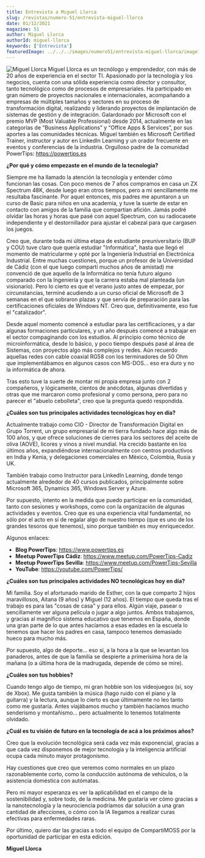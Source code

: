 ```yaml
---
title: Entrevista a Miguel Llorca
slug: /revistas/numero-51/entrevista-miguel-llorca
date: 01/12/2021
magazine: 51
author: Miguel Llorca
authorId: miguel-llorca
keywords: ['Entrevista']
featuredImage: ../../../images/numero51/entrevista-miguel-llorca/image1.png
---
```



![Miguel Llorca](/../images/autores/miguel-llorca.png#author) Miguel Llorca es un tecnólogo y emprendedor, con más de 20 años de experiencia en el sector TI.
Apasionado por la tecnología y los negocios, cuenta con una sólida experiencia como director y consultor, tanto tecnológico como de procesos de empresariales.
Ha participado en gran número de proyectos nacionales e internacionales, acompañando a empresas de múltiples tamaños y sectores en su proceso de transformación digital, realizando y liderando proyectos de implantación de sistemas de gestión y de integración.
Galardonado por Microsoft con el premio MVP (Most Valuable Professional) desde 2014, actualmente en las categorías de “Business Applications” y “Office Apps & Services”, por sus aportes a las comunidades técnicas.
Miguel también es Microsoft Certified Trainer, instructor y autor en LinkedIn Learning y un orador frecuente en eventos y conferencias de la industria.
Orgulloso padre de la comunidad PowerTips: https://powertips.es


**¿Por qué y cómo empezaste en el mundo de la tecnología?**

Siempre me ha llamado la atención la tecnología y entender cómo
funcionan las cosas.
Con poco menos de 7 años compramos en casa un ZX Spectrum 48K, desde
luego eran otros tiempos, pero a mi sencillamente me resultaba
fascinante. Por aquel entonces, mis padres me apuntaron a un curso de
Basic para niños en una academia, y tuve la suerte de estar en contacto
con amigos de la familia que compartían afición. Jamás podré olvidar las
horas y horas que pasé con aquel Spectrum, con su radiocasete
independiente y el destornillador para ajustar el cabezal para que
cargasen los juegos.

Creo que, durante toda mi última etapa de estudiante preuniversitario
(BUP y COU) tuve claro que quería estudiar "Informática", hasta que
llegó el momento de matricularme y opté por la Ingeniería Industrial en
Electrónica Industrial. Entre muchas cuestiones, porque un profesor de
la Universidad de Cádiz (con el que luego compartí muchos años de
amistad) me convenció de que aquello de la Informática no tenía futuro
alguno comparado con la Ingeniería y que la carrera estaba mal planteada
(un visionario).
Pero lo cierto es que el verano justo antes de empezar, por
circunstancias, terminé acudiendo a un curso oficial de Microsoft de 3
semanas en el que sobraron plazas y que servía de preparación para las
certificaciones oficiales de Windows NT. Creo que, definitivamente, eso
fue el "catalizador".

Desde aquel momento comencé a estudiar para las certificaciones, y a dar
algunas formaciones particulares, y un año después comencé a trabajar en
el sector compaginando con los estudios. Al principio como técnico de
microinformática, desde lo básico, y poco tiempo después pasé al área de
Sistemas, con proyectos algo más complejos y redes. Aún recuerdo
aquellas redes con cable coaxial RG58 con los terminadores de 50 Ohm que
implementábamos en algunos casos con MS-DOS... eso era duro y no la
informática de ahora.

Tras esto tuve la suerte de montar mi propia empresa junto con 2
compañeros, y lógicamente, cientos de anécdotas, algunas divertidas y
otras que me marcaron como profesional y como persona, pero para no
parecer el "abuelo cebolleta", creo que la pregunta quedó respondida.

**¿Cuáles son tus principales actividades tecnológicas hoy en día?**

Actualmente trabajo como CIO - Director de Transformación Digital en
Grupo Torrent, un grupo empresarial de mi tierra fundado hace algo más
de 100 años, y que ofrece soluciones de cierres para los sectores del
aceite de oliva (AOVE), licores y vinos a nivel mundial. Ha crecido
bastante en los últimos años, expandiéndose internacionalmente con
centros productivos en India y Kenia, y delegaciones comerciales en
México, Colombia, Rusia y UK.

También trabajo como Instructor para LinkedIn Learning, donde tengo
actualmente alrededor de 40 cursos publicados, principalmente sobre
Microsoft 365, Dynamics 365, Windows Server y Azure.

Por supuesto, intento en la medida que puedo participar en la comunidad,
tanto con sesiones y workshops, como con la organización de algunas
actividades y eventos. Creo que es una experiencia vital fundamental, no
sólo por el acto en sí de regalar algo de nuestro tiempo (que es uno de
los grandes tesoros que tenemos), sino porque también es muy
enriquecedor.

Algunos enlaces:

- **Blog PowerTips**: <https://www.powertips.es>
- **Meetup PowerTips Cádiz**: <https://www.meetup.com/PowerTips-Cadiz>
- **Meetup PowerTips Sevilla**: <https://www.meetup.com/PowerTips-Sevilla>
- **YouTube**: <https://youtube.com/PowerTips/>

**¿Cuáles son tus principales actividades NO tecnológicas hoy en día?**

Mi familia. Soy el afortunado marido de Esther, con la que comparto 2
hijos maravillosos, Aitana (9 años) y Miguel (12 años). El tiempo que
queda tras el trabajo es para las "cosas de casa" y para ellos. Algún
viaje, pasear o sencillamente ver alguna película o jugar a algo juntos.
Ambos trabajamos, y gracias al magnífico sistema educativo que tenemos
en España, donde una gran parte de lo que antes hacíamos a esas edades
en la escuela lo tenemos que hacer los padres en casa, tampoco tenemos
demasiado hueco para mucho más.

Por supuesto, algo de deporte... eso sí, a la hora a la que se levantan
los panaderos, antes de que la familia se despierte a primerísima hora
de la mañana (o a última hora de la madrugada, depende de cómo se mire).

**¿Cuáles son tus hobbies?**

Cuando tengo algo de tiempo, mi gran hobbie son los videojuegos (sí, soy
de Xbox). Me gusta también la música (hago ruido con el piano y la
guitarra) y la lectura, aunque lo cierto es que últimamente no leo tanto
como me gustaría. Antes viajábamos mucho y también hacíamos mucho
senderismo y montañismo... pero actualmente lo tenemos totalmente
olvidado.

**¿Cuál es tu visión de futuro en la tecnología de acá a los próximos años?**

Creo que la evolución tecnológica será cada vez más exponencial, gracias
a que cada vez disponemos de mejor tecnología y la inteligencia
artificial ocupa cada minuto mayor protagonismo.

Hay cuestiones que creo que veremos como normales en un plazo
razonablemente corto, como la conducción autónoma de vehículos, o la
asistencia doméstica con autómatas.

Pero mi mayor esperanza es ver la aplicabilidad en el campo de la
sostenibilidad y, sobre todo, de la medicina. Me gustaría ver cómo
gracias a la nanotecnología y la neurociencia podríamos dar solución a
una gran cantidad de afecciones, o cómo con la IA llegamos a realizar
curas efectivas para enfermedades raras.

Por último, quiero dar las gracias a todo el equipo de CompartiMOSS por
la oportunidad de participar en esta edición.

**Miguel Llorca**
